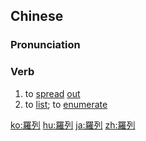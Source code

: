 {{also|罗列}}
==Chinese==
{{zh-forms|s=罗列}}

===Pronunciation===
{{zh-pron
|m=luóliè
|cat=v
}}

===Verb===
{{zh-verb}}

# to [[spread]] [[out]]
# to [[list]]; to [[enumerate]]

{{zh-cat|Advanced}}

[[ko:羅列]]
[[hu:羅列]]
[[ja:羅列]]
[[zh:羅列]]